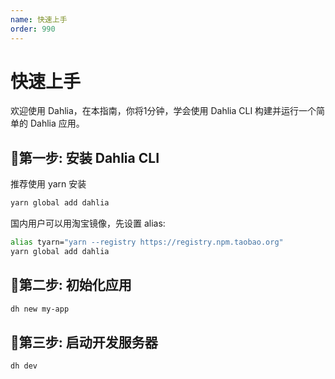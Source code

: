 ```yaml
---
name: 快速上手
order: 990
---
```



# 快速上手

欢迎使用 Dahlia，在本指南，你将1分钟，学会使用 Dahlia CLI 构建并运行一个简单的 Dahlia 应用。

## 第一步: 安装 Dahlia CLI

推荐使用 yarn 安装

```bash
yarn global add dahlia
```

国内用户可以用淘宝镜像，先设置 alias:

```bash
alias tyarn="yarn --registry https://registry.npm.taobao.org"
yarn global add dahlia
```


## 第二步: 初始化应用

```bash
dh new my-app
```

## 第三步: 启动开发服务器

```bash
dh dev
```